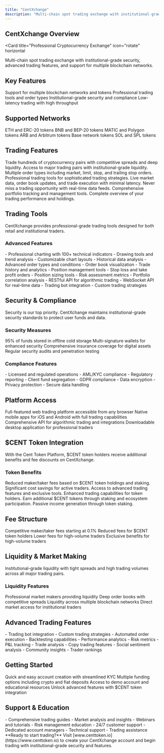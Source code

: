 ```yaml
---
title: "CentXchange"
description: "Multi-chain spot trading exchange with institutional-grade security"
---
```


## CentXchange Overview

<Card
  title="Professional Cryptocurrency Exchange"
  icon="rotate"
  horizontal
>
  Multi-chain spot trading exchange with institutional-grade security, advanced
  trading features, and support for multiple blockchain networks.
</Card>

## Key Features

<CardGroup cols={2}>
  <Card title="Multi-Chain Support" icon="link">
    Support for multiple blockchain networks and tokens
  </Card>
  <Card title="Advanced Trading" icon="globe">
    Professional trading tools and order types
  </Card>
  <Card title="Security First" icon="shield">
    Institutional-grade security and compliance
  </Card>
  <Card title="High Performance" icon="bolt">
    Low-latency trading with high throughput
  </Card>
</CardGroup>

## Supported Networks

<CardGroup cols={3}>
  <Card title="Ethereum" icon="ethereum">
    ETH and ERC-20 tokens
  </Card>
  <Card title="Binance Smart Chain" icon="link">
    BNB and BEP-20 tokens
  </Card>
  <Card title="Polygon" icon="hexagon">
    MATIC and Polygon tokens
  </Card>
  <Card title="Arbitrum" icon="layer">
    ARB and Arbitrum tokens
  </Card>
  <Card title="Base" icon="square">
    Base network tokens
  </Card>
  <Card title="Solana" icon="sun">
    SOL and SPL tokens
  </Card>
</CardGroup>

## Trading Features

<Steps>
  <Step title="Spot Trading">
    Trade hundreds of cryptocurrency pairs with competitive spreads and deep
    liquidity.
    <Check>
      Access to major trading pairs with institutional-grade liquidity.
    </Check>
  </Step>

  <Step title="Advanced Order Types">
    Multiple order types including market, limit, stop, and trailing stop
    orders.
    <Check>
      Professional trading tools for sophisticated trading strategies.
    </Check>
  </Step>

  <Step title="Real-time Data">
    Live market data, order book updates, and trade execution with minimal
    latency.
    <Check>Never miss a trading opportunity with real-time data feeds.</Check>
  </Step>

  <Step title="Portfolio Management">
    Comprehensive portfolio tracking and management tools.
    <Check>Complete overview of your trading performance and holdings.</Check>
  </Step>
</Steps>

## Trading Tools

<Info>
  CentXchange provides professional-grade trading tools designed for both retail
  and institutional traders.
</Info>

### Advanced Features

<AccordionGroup>
  <Accordion title="Charting & Analysis" icon="chart">
    - Professional charting with 100+ technical indicators - Drawing tools and
    trend analysis - Customizable chart layouts - Historical data analysis
  </Accordion>

  <Accordion title="Order Management" icon="list">
    - Advanced order types and conditions - Order book visualization - Trade
    history and analytics - Position management tools
  </Accordion>

  <Accordion title="Risk Management" icon="shield">
    - Stop loss and take profit orders - Position sizing tools - Risk assessment
    metrics - Portfolio correlation analysis
  </Accordion>

  <Accordion title="API Trading" icon="code">
    - RESTful API for algorithmic trading - WebSocket API for real-time data -
    Trading bot integration - Custom trading strategies
  </Accordion>
</AccordionGroup>

## Security & Compliance

<Warning>
  Security is our top priority. CentXchange maintains institutional-grade
  security standards to protect user funds and data.
</Warning>

### Security Measures

<CardGroup cols={2}>
  <Card title="Cold Storage" icon="snowflake">
    95% of funds stored in offline cold storage
  </Card>
  <Card title="Multi-Signature" icon="key">
    Multi-signature wallets for enhanced security
  </Card>
  <Card title="Insurance" icon="umbrella">
    Comprehensive insurance coverage for digital assets
  </Card>
  <Card title="Regular Audits" icon="magnifying-glass">
    Regular security audits and penetration testing
  </Card>
</CardGroup>

### Compliance Features

<AccordionGroup>
  <Accordion title="Regulatory Compliance" icon="scale-balanced">
    - Licensed and regulated operations - AML/KYC compliance - Regulatory
    reporting - Client fund segregation
  </Accordion>

  <Accordion title="Data Protection" icon="shield">
    - GDPR compliance - Data encryption - Privacy protection - Secure data
    handling
  </Accordion>
</AccordionGroup>

## Platform Access

<CardGroup cols={2}>
  <Card title="Web Platform" icon="desktop">
    Full-featured web trading platform accessible from any browser
  </Card>
  <Card title="Mobile App" icon="mobile">
    Native mobile apps for iOS and Android with full trading capabilities
  </Card>
  <Card title="API Access" icon="code">
    Comprehensive API for algorithmic trading and integrations
  </Card>
  <Card title="Desktop App" icon="laptop">
    Downloadable desktop application for professional traders
  </Card>
</CardGroup>

## $CENT Token Integration

<Info>
  With the Cent Token Platform, $CENT token holders receive additional benefits
  and fee discounts on CentXchange.
</Info>

### Token Benefits

<Steps>
  <Step title="Trading Fee Discounts">
    Reduced maker/taker fees based on $CENT token holdings and staking.
    <Check>Significant cost savings for active traders.</Check>
  </Step>

  <Step title="Priority Features">
    Access to advanced trading features and exclusive tools.
    <Check>Enhanced trading capabilities for token holders.</Check>
  </Step>

  <Step title="Staking Rewards">
    Earn additional $CENT tokens through staking and ecosystem participation.
    <Check>Passive income generation through token staking.</Check>
  </Step>
</Steps>

## Fee Structure

<CardGroup cols={2}>
  <Card title="Standard Fees" icon="percent">
    Competitive maker/taker fees starting at 0.1%
  </Card>
  <Card title="Token Discounts" icon="coins">
    Reduced fees for $CENT token holders
  </Card>
  <Card title="Volume Discounts" icon="chart">
    Lower fees for high-volume traders
  </Card>
  <Card title="VIP Program" icon="star">
    Exclusive benefits for high-volume traders
  </Card>
</CardGroup>

## Liquidity & Market Making

<Card title="Deep Liquidity" icon="chart" horizontal>
  Institutional-grade liquidity with tight spreads and high trading volumes
  across all major trading pairs.
</Card>

### Liquidity Features

<Columns cols={2}>
  <Card title="Market Makers" icon="users">
    Professional market makers providing liquidity
  </Card>
  <Card title="Order Book Depth" icon="chart">
    Deep order books with competitive spreads
  </Card>
  <Card title="Cross-Chain Liquidity" icon="link">
    Liquidity across multiple blockchain networks
  </Card>
  <Card title="Institutional Access" icon="building">
    Direct market access for institutional traders
  </Card>
</Columns>

## Advanced Trading Features

<AccordionGroup>
  <Accordion title="Algorithmic Trading" icon="robot">
    - Trading bot integration - Custom trading strategies - Automated order
    execution - Backtesting capabilities
  </Accordion>

  <Accordion title="Portfolio Analytics" icon="chart">
    - Performance analytics - Risk metrics - P&L tracking - Trade analysis
  </Accordion>

  <Accordion title="Social Trading" icon="users">
    - Copy trading features - Social sentiment analysis - Community insights -
    Trader rankings
  </Accordion>
</AccordionGroup>

## Getting Started

<CardGroup cols={2}>
  <Card title="Create Account" icon="user-plus">
    Quick and easy account creation with streamlined KYC
  </Card>
  <Card title="Fund Account" icon="wallet">
    Multiple funding options including crypto and fiat deposits
  </Card>
  <Card title="Start Trading" icon="chart">
    Access to demo account and educational resources
  </Card>
  <Card title="Advanced Features" icon="building-columns">
    Unlock advanced features with $CENT token integration
  </Card>
</CardGroup>

## Support & Education

<AccordionGroup>
  <Accordion title="Trading Education" icon="graduation-cap">
    - Comprehensive trading guides - Market analysis and insights - Webinars and
    tutorials - Risk management education
  </Accordion>

  <Accordion title="Customer Support" icon="headset">
    - 24/7 customer support - Dedicated account managers - Technical support -
    Trading assistance
  </Accordion>
</AccordionGroup>

<Note>
  **Ready to start trading?** Visit [www.centtoken.io](https://www.centtoken.io)
  to create your CentXchange account and begin trading with institutional-grade
  security and features.
</Note>
